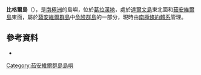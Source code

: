 {{Coord|63|25|S|54|40|W|source:GNIS|display=title}}

'''比格爾島'''（{{lang-en|Beagle Island}}），是[[南極洲|南極洲]]的島嶼，位於[[葛拉漢地|葛拉漢地]]，處於[[達爾文島|達爾文島]]東北面和[[茹安維爾島|茹安維爾島]]東面，屬於[[茹安維爾群島|茹安維爾群島]]中[[危險群島|危險群島]]的一部分，現時由[[南極條約體系|南極條約體系]]管理。

==參考資料==
* {{usgs-gazetteer|id=1112|name=Beagle Island}}

{{DEFAULTSORT:Beagle Island}}
[[Category:茹安維爾群島島嶼|Category:茹安維爾群島島嶼]]


{{JoinvilleIsland-geo-stub}}